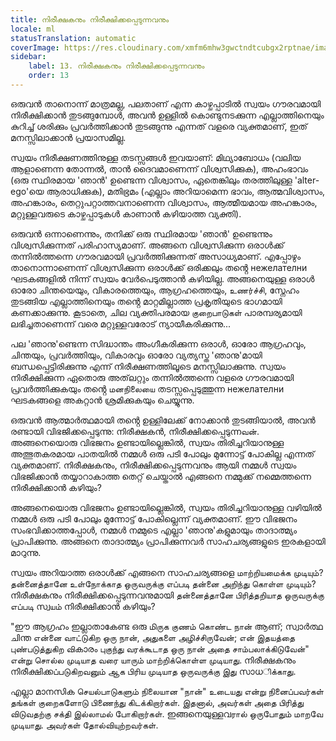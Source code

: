 ```yaml
---
title: നിരീക്ഷകനും നിരീക്ഷിക്കപ്പെടുന്നവനും
locale: ml
statusTranslation: automatic
coverImage: https://res.cloudinary.com/xmfm6mhw3gwctndtcubgx2rptnae/image/upload/v1740468922/small_cover_tratado_de_psicologia_revolucionaria_a4c0dca4e0.webp
sidebar:
    label: 13. നിരീക്ഷകനും നിരീക്ഷിക്കപ്പെടുന്നവനും
    order: 13
---
```

ഒരുവൻ താനൊന്ന് മാത്രമല്ല, പലതാണ് എന്ന കാഴ്ചപ്പാടിൽ സ്വയം ഗൗരവമായി നിരീക്ഷിക്കാൻ തുടങ്ങുമ്പോൾ, അവൻ ഉള്ളിൽ കൊണ്ടുനടക്കുന്ന എല്ലാത്തിനെയും കുറിച്ച് ശരിക്കും പ്രവർത്തിക്കാൻ തുടങ്ങുന്നു എന്നത് വളരെ വ്യക്തമാണ്, ഇത് മനസ്സിലാക്കാൻ പ്രയാസമില്ല.

സ്വയം നിരീക്ഷണത്തിനുള്ള തടസ്സങ്ങൾ ഇവയാണ്: മിഥ്യാബോധം (വലിയ ആളാണെന്ന തോന്നൽ, താൻ ദൈവമാണെന്ന് വിശ്വസിക്കുക), അഹംഭാവം (ഒരു സ്ഥിരമായ 'ഞാൻ' ഉണ്ടെന്ന വിശ്വാസം, ഏതെങ്കിലും തരത്തിലുള്ള 'alter-ego'യെ ആരാധിക്കുക), മതിഭ്രമം (എല്ലാം അറിയാമെന്ന ഭാവം, ആത്മവിശ്വാസം, അഹങ്കാരം, തെറ്റുപറ്റാത്തവനാണെന്ന വിശ്വാസം, ആത്മീയമായ അഹങ്കാരം, മറ്റുള്ളവരുടെ കാഴ്ചപ്പാടുകൾ കാണാൻ കഴിയാത്ത വ്യക്തി).

ഒരുവൻ ഒന്നാണെന്നും, തനിക്ക് ഒരു സ്ഥിരമായ 'ഞാൻ' ഉണ്ടെന്നും വിശ്വസിക്കുന്നത് പരിഹാസ്യമാണ്. അങ്ങനെ വിശ്വസിക്കുന്ന ഒരാൾക്ക് തന്നിൽത്തന്നെ ഗൗരവമായി പ്രവർത്തിക്കുന്നത് അസാധ്യമാണ്. എപ്പോഴും താനൊന്നാണെന്ന് വിശ്വസിക്കുന്ന ഒരാൾക്ക് ഒരിക്കലും തൻ്റെ нежелателни ഘടകങ്ങളിൽ നിന്ന് സ്വയം വേർപെടുത്താൻ കഴിയില്ല. അങ്ങനെയുള്ള ഒരാൾ ഓരോ ചിന്തയെയും, വികാരത്തെയും, ആഗ്രഹത്തെയും, உணர்ச்சி, സ്നേഹം തുടങ്ങിയ എല്ലാത്തിനെയും തൻ്റെ മാറ്റമില്ലാത്ത പ്രകൃതിയുടെ ഭാഗമായി കണക്കാക്കുന്നു. കൂടാതെ, ചില വ്യക്തിപരമായ குறைபாடுகள் പാരമ്പര്യമായി ലഭിച്ചതാണെന്ന് വരെ മറ്റുള്ളവരോട് ന്യായീകരിക്കുന്നു...

പല 'ഞാനു'ണ്ടെന്ന സിദ്ധാന്തം അംഗീകരിക്കുന്ന ഒരാൾ, ഓരോ ആഗ്രഹവും, ചിന്തയും, പ്രവർത്തിയും, വികാരവും ഓരോ വ്യത്യസ്ത 'ഞാനു'മായി ബന്ധപ്പെട്ടിരിക്കുന്നു എന്ന് നിരീക്ഷണത്തിലൂടെ മനസ്സിലാക്കുന്നു. സ്വയം നിരീക്ഷിക്കുന്ന ഏതൊരു അത്‌ലറ്റും തന്നിൽത്തന്നെ വളരെ ഗൗരവമായി പ്രവർത്തിക്കുകയും തൻ്റെ மனநிலையை തടസ്സപ്പെടുത്തുന്ന нежелателни ഘടകങ്ങളെ അകറ്റാൻ ശ്രമിക്കുകയും ചെയ്യുന്നു.

ഒരുവൻ ആത്മാർത്ഥമായി തൻ്റെ ഉള്ളിലേക്ക് നോക്കാൻ തുടങ്ങിയാൽ, അവൻ രണ്ടായി വിഭജിക്കപ്പെടുന്നു: നിരീക്ഷകൻ, നിരീക്ഷിക്കപ്പെടുന്നவன். അങ്ങനെയൊരു വിഭജനം ഉണ്ടായില്ലെങ്കിൽ, സ്വയം തിരിച്ചറിയാനുള്ള അത്ഭുതകരമായ പാതയിൽ നമ്മൾ ഒരു പടി പോലും മുന്നോട്ട് പോകില്ല എന്നത് വ്യക്തമാണ്. നിരീക്ഷകനും, നിരീക്ഷിക്കപ്പെടുന്നവനും ആയി നമ്മൾ സ്വയം വിഭജിക്കാൻ തയ്യാറാകാത്ത തെറ്റ് ചെയ്താൽ എങ്ങനെ നമ്മുക്ക് നമ്മെത്തന്നെ നിരീക്ഷിക്കാൻ കഴിയും?

അങ്ങനെയൊരു വിഭജനം ഉണ്ടായില്ലെങ്കിൽ, സ്വയം തിരിച്ചറിയാനുള്ള വഴിയിൽ നമ്മൾ ഒരു പടി പോലും മുന്നോട്ട് പോകില്ലെന്ന് വ്യക്തമാണ്. ഈ വിഭജനം സംഭവിക്കാത്തപ്പോൾ, നമ്മൾ നമ്മുടെ എല്ലാ 'ഞാനു'കളുമായും താദാത്മ്യം പ്രാപിക്കുന്നു. അങ്ങനെ താദാത്മ്യം പ്രാപിക്കുന്നവർ സാഹചര്യങ്ങളുടെ ഇരകളായി മാറുന്നു.

സ്വയം അറിയാത്ത ഒരാൾക്ക് എങ്ങനെ സാഹചര്യങ്ങളെ மாற்றியமைக்க முடியும்? தன்னைத்தானே உள்நோக்காத ஒருவருக்கு எப்படி தன்னை அறிந்து கொள்ள முடியும்? നിരീക്ഷകനും നിരീക്ഷിക്കപ്പെടുന്നവനുമായി தன்னைத்தானே பிரித்தறியாத ஒருவருக்கு எப்படி സ്വயம் നിരീക്ഷിക്കാൻ കഴിയും?

"ഈ ആഗ്രഹം ഇല്ലാതാകേണ്ട ഒരു மிருக குணம் கொண்ட நான் ആണ്; സ്വാർത്ഥ ചിന്ത என்னை வாட்டுகிற ஒரு நான், அதுகளை அழிச்சிருவேன்; என் இதயத்தை புண்படுத்துகிற விകാരം புகுந்து வரக்கூடாத ஒரு நான் அதை சாம்பலாக்கிடுவேன்" என்று சொல்ல முடியாத வரை யாரும் மாற்றிக்கொள்ள முடியாது. നിരീക്ഷകനും നിരീക്ഷിക്കப்படுகிறவனும் ஆக பிரிய முடியாத ஒருவருக்கு இது സാധிக்காது.

എല്ലാ മാനസിക செயல்பாடுகளும் நிலையான "நான்" உடையது என்று நினைப்பவர்கள் தங்கள் குறைகளோடு பிணைந்து கிடக்கிறார்கள். இதனால், அவர்கள் அதை பிரித்து விடுவதற்கு சக்தி இல்லாமல் போகிறார்கள். ഇങ്ങനെയുള്ളവரால் ஒருபோதும் மாறவே முடியாது. அவர்கள் தோல்வியுற்றவர்கள்.

